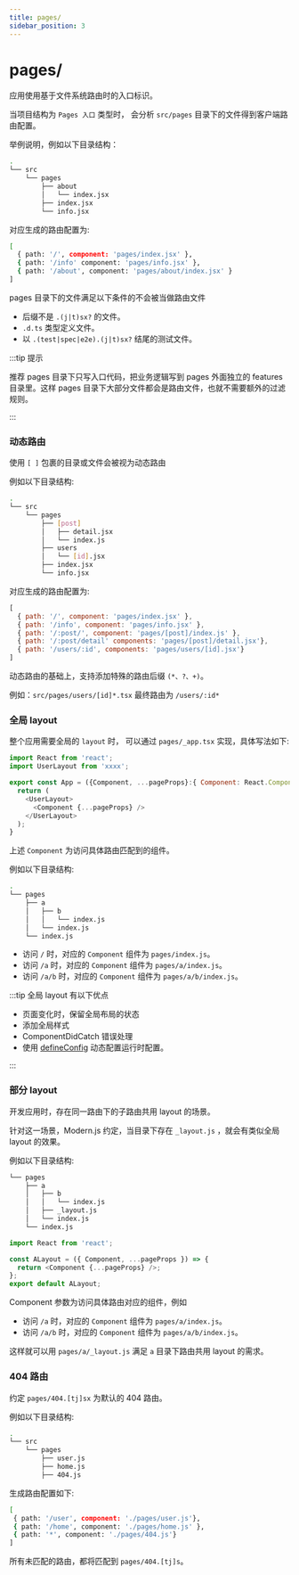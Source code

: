 ```yaml
---
title: pages/
sidebar_position: 3
---
```

# pages/

应用使用基于文件系统路由时的入口标识。

当项目结构为 `Pages 入口` 类型时， 会分析 `src/pages` 目录下的文件得到客户端路由配置。

举例说明，例如以下目录结构：

```bash
.
└── src
    └── pages
        ├── about
        │   └── index.jsx
        ├── index.jsx
        └── info.jsx
```

对应生成的路由配置为:

```bash
[
  { path: '/', component: 'pages/index.jsx' },
  { path: '/info' component: 'pages/info.jsx' },
  { path: '/about', component: 'pages/about/index.jsx' }
]
```

pages 目录下的文件满足以下条件的不会被当做路由文件

- 后缀不是 `.(j|t)sx?` 的文件。
- `.d.ts` 类型定义文件。
- 以 `.(test|spec|e2e).(j|t)sx?` 结尾的测试文件。

:::tip 提示

推荐 pages 目录下只写入口代码，把业务逻辑写到 pages 外面独立的 features 目录里。这样 pages 目录下大部分文件都会是路由文件，也就不需要额外的过滤规则。

:::

### 动态路由

使用 `[ ]` 包裹的目录或文件会被视为动态路由

例如以下目录结构:

```bash
.
└── src
    └── pages
        ├── [post]
        │   ├── detail.jsx
        │   └── index.js
        ├── users
        │   └── [id].jsx
        ├── index.jsx
        └── info.jsx
```

对应生成的路由配置为:

```js
[
  { path: '/', component: 'pages/index.jsx' },
  { path: '/info', component: 'pages/info.jsx' },
  { path: '/:post/', component: 'pages/[post]/index.js' },
  { path: '/:post/detail' components: 'pages/[post]/detail.jsx'},
  { path: '/users/:id', components: 'pages/users/[id].jsx'}
]
```

动态路由的基础上，支持添加特殊的路由后缀 `(*、?、+)`。

例如：`src/pages/users/[id]*.tsx` 最终路由为 `/users/:id*`

### 全局 layout

整个应用需要全局的 `layout` 时， 可以通过 `pages/_app.tsx` 实现，具体写法如下:

```js
import React from 'react';
import UserLayout from 'xxxx';

export const App = ({Component, ...pageProps}:{ Component: React.ComponentType}) => {
  return (
    <UserLayout>
      <Component {...pageProps} />
    </UserLayout>
  );
}
```

上述 `Component` 为访问具体路由匹配到的组件。

例如以下目录结构:

```bash
.
└── pages
    ├── a
    │   ├── b
    │   │   └── index.js
    │   └── index.js
    └── index.js
```

- 访问 `/` 时，对应的 `Component` 组件为 `pages/index.js`。
- 访问 `/a` 时，对应的 `Component` 组件为 `pages/a/index.js`。
- 访问 `/a/b` 时，对应的 `Component` 组件为 `pages/a/b/index.js`。

:::tip 全局 layout 有以下优点

- 页面变化时，保留全局布局的状态
- 添加全局样式
- ComponentDidCatch 错误处理
- 使用 [defineConfig](/apis/app/runtime/app/define-config) 动态配置运行时配置。

:::

### 部分 layout

开发应用时，存在同一路由下的子路由共用 layout 的场景。

针对这一场景，Modern.js 约定，当目录下存在 `_layout.js` ，就会有类似全局 layout 的效果。

例如以下目录结构:

```bash
└── pages
    ├── a
    │   ├── b
    │   │   └── index.js
    │   ├── _layout.js
    │   └── index.js
    └── index.js
```

```js title="pages/a/_layout.js"
import React from 'react';

const ALayout = ({ Component, ...pageProps }) => {
  return <Component {...pageProps} />;
};
export default ALayout;
```

Component 参数为访问具体路由对应的组件，例如

- 访问 `/a` 时，对应的 `Component` 组件为 `pages/a/index.js`。
- 访问 `/a/b` 时，对应的 `Component` 组件为 `pages/a/b/index.js`。

这样就可以用 `pages/a/_layout.js` 满足 `a` 目录下路由共用 layout 的需求。

### 404 路由

约定 `pages/404.[tj]sx` 为默认的 404 路由。

例如以下目录结构:

```bash
.
└── src
    └── pages
        ├── user.js
        ├── home.js
        ├── 404.js
```

生成路由配置如下:

```bash
[
 { path: '/user', component: './pages/user.js'},
 { path: '/home', component: './pages/home.js' },
 { path: '*', component: './pages/404.js'}
]
```

所有未匹配的路由，都将匹配到 `pages/404.[tj]s`。
